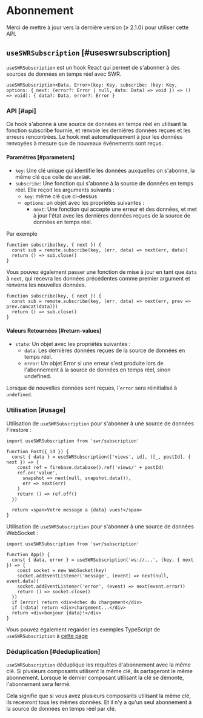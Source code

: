 
# Abonnement

<Callout emoji="✅">
  Merci de mettre à jour vers la dernière version (≥ 2.1.0) pour utiliser cette API.
</Callout>

## `useSWRSubscription` [#useswrsubscription]

`useSWRSubscription` est un hook React qui permet de s'abonner à des sources de données en temps réel avec SWR.

```tsx
useSWRSubscription<Data, Error>(key: Key, subscribe: (key: Key, options: { next: (error?: Error | null, data: Data) => void }) => () => void): { data?: Data, error?: Error }
```

### API [#api]

Ce hook s'abonne à une source de données en temps réel en utilisant la fonction subscribe fournie, et renvoie les dernières données reçues et les erreurs rencontrées. Le hook met automatiquement à jour les données renvoyées à mesure que de nouveaux événements sont reçus.

#### Paramètres [#parameters]

- `key`: Une clé unique qui identifie les données auxquelles on s'abonne, la même clé que celle de `useSWR`.
- `subscribe`: Une fonction qui s'abonne à la source de données en temps réel. Elle reçoit les arguments suivants :
  - `key`: même clé que ci-dessus
  - `options`: un objet avec les propriétés suivantes :
    - `next`: Une fonction qui accepte une erreur et des données, et met à jour l'état avec les dernières données reçues de la source de données en temps réel.

Par exemple

```tsx
function subscribe(key, { next }) {
  const sub = remote.subscribe(key, (err, data) => next(err, data))
  return () => sub.close()
}
```

Vous pouvez également passer une fonction de mise à jour en tant que `data` à `next`, qui recevra les données précédentes comme premier argument et renverra les nouvelles données.

```tsx
function subscribe(key, { next }) {
  const sub = remote.subscribe(key, (err, data) => next(err, prev => prev.concat(data)))
  return () => sub.close()
}
```

#### Valeurs Retournées [#return-values]

- `state`: Un objet avec les propriétés suivantes :
  - `data`: Les dernières données reçues de la source de données en temps réel.
  - `error`: Un objet Error si une erreur s'est produite lors de l'abonnement à la source de données en temps réel, sinon undefined.

Lorsque de nouvelles données sont reçues, l'`error` sera réinitialisé à `undefined`.

### Utilisation [#usage]

Utilisation de `useSWRSubscription` pour s'abonner à une source de données Firestore :

```tsx
import useSWRSubscription from 'swr/subscription'

function Post({ id }) {
  const { data } = useSWRSubscription(['views', id], ([_, postId], { next }) => {
    const ref = firebase.database().ref('views/' + postId)
    ref.on('value',
      snapshot => next(null, snapshot.data()),
      err => next(err)
    )
    return () => ref.off()
  })

  return <span>Votre message a {data} vues!</span>
}
```

Utilisation de `useSWRSubscription` pour s'abonner à une source de données WebSocket :

```tsx
import useSWRSubscription from 'swr/subscription'

function App() {
  const { data, error } = useSWRSubscription('ws://...', (key, { next }) => {
    const socket = new WebSocket(key)
    socket.addEventListener('message', (event) => next(null, event.data))
    socket.addEventListener('error', (event) => next(event.error))
    return () => socket.close()
  })
  if (error) return <div>échec du chargement</div>
  if (!data) return <div>chargement...</div>
  return <div>bonjour {data}!</div>
}
```

Vous pouvez également regarder les exemples TypeScript de `useSWRSubscription` à [cette page](/docs/typescript#useswrsubscription)

### Déduplication [#deduplication]

`useSWRSubscription` déduplique les requêtes d'abonnement avec la même clé.
Si plusieurs composants utilisent la même clé, ils partageront le même abonnement.
Lorsque le dernier composant utilisant la clé se démonte, l'abonnement sera fermé.

Cela signifie que si vous avez plusieurs composants utilisant la même clé, ils recevront tous les mêmes données.
Et il n'y a qu'un seul abonnement à la source de données en temps réel par clé.
